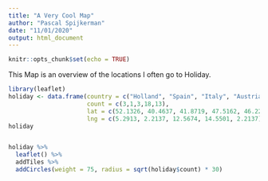---
title: "A Very Cool Map"
author: "Pascal Spijkerman"
date: "11/01/2020"
output: html_document
---

```{r setup, include=FALSE}
knitr::opts_chunk$set(echo = TRUE)
```

This Map is an overview of the locations I often go to Holiday. 

```{r, message = FALSE}
library(leaflet)
holiday <- data.frame(country = c("Holland", "Spain", "Italy", "Austria", "France"),
                      count = c(3,1,3,18,13),
                      lat = c(52.1326, 40.4637, 41.8719, 47.5162, 46.2276),
                      lng = c(5.2913, 2.2137, 12.5674, 14.5501, 2.2137))
holiday


holiday %>%
  leaflet() %>%
  addTiles %>%
  addCircles(weight = 75, radius = sqrt(holiday$count) * 30)
```
